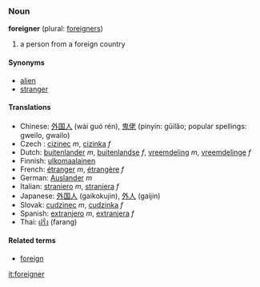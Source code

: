 === Noun ===
'''foreigner''' (plural: [[foreigners]])

# a person from a foreign country

====Synonyms====
*[[alien]]
*[[stranger]]

==== Translations ====
*Chinese: [[外国人]] (wài guó  rén), [[鬼佬]] (pinyin: gǔilǎo; popular spellings: gweilo, gwailo)
*Czech : [[cizinec]] ''m'', [[cizinka]] ''f''
*Dutch: [[buitenlander]] ''m'', [[buitenlandse]] ''f'', [[vreemdeling]] ''m'', [[vreemdelinge]] ''f''
*Finnish: [[ulkomaalainen]]
*French: [[étranger]] ''m'', [[étrangère]] ''f''
*German: [[Auslander]] ''m''
*Italian: [[straniero]] ''m'', [[straniera]] ''f''
*Japanese: [[外国人]] (gaikokujin), [[外人]] (gaijin)
*Slovak: [[cudzinec]] ''m'', [[cudzinka]] ''f''
*Spanish: [[extranjero]] ''m'', [[extranjera]] ''f''
*Thai: [[ฝรั่ง]] (farang)

====Related terms====
*[[foreign]]

[[it:foreigner]]